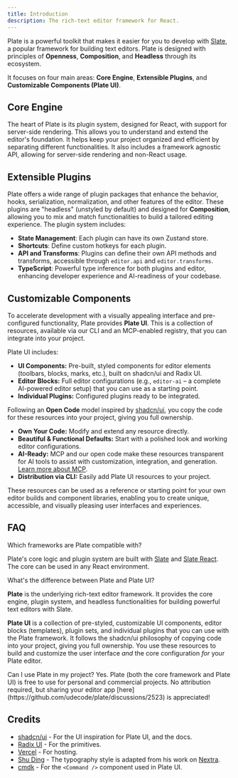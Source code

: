 ```yaml
---
title: Introduction
description: The rich-text editor framework for React.
---
```


Plate is a powerful toolkit that makes it easier for you to develop with [Slate](https://docs.slatejs.org/), a popular framework for building text editors. Plate is designed with principles of **Openness**, **Composition**, and **Headless** through its ecosystem.

It focuses on four main areas: **Core Engine**, **Extensible Plugins**, and **Customizable Components (Plate UI)**.

## Core Engine

The heart of Plate is its plugin system, designed for React, with support for server-side rendering. This allows you to understand and extend the editor's foundation. It helps keep your project organized and efficient by separating different functionalities. It also includes a framework agnostic API, allowing for server-side rendering and non-React usage.

## Extensible Plugins

Plate offers a wide range of plugin packages that enhance the behavior, hooks, serialization, normalization, and other features of the editor. These plugins are "headless" (unstyled by default) and designed for **Composition**, allowing you to mix and match functionalities to build a tailored editing experience. The plugin system includes:

- **State Management**: Each plugin can have its own Zustand store.
- **Shortcuts**: Define custom hotkeys for each plugin.
- **API and Transforms**: Plugins can define their own API methods and transforms, accessible through `editor.api` and `editor.transforms`.
- **TypeScript**: Powerful type inference for both plugins and editor, enhancing developer experience and AI-readiness of your codebase.

## Customizable Components

To accelerate development with a visually appealing interface and pre-configured functionality, Plate provides **Plate UI**. This is a collection of resources, available via our CLI and an MCP-enabled registry, that you can integrate into your project.

Plate UI includes:

- **UI Components:** Pre-built, styled components for editor elements (toolbars, blocks, marks, etc.), built on shadcn/ui and Radix UI.
- **Editor Blocks:** Full editor configurations (e.g., `editor-ai` – a complete AI-powered editor setup) that you can use as a starting point.
- **Individual Plugins:** Configured plugins ready to be integrated.

Following an **Open Code** model inspired by [shadcn/ui](https://ui.shadcn.com/), you copy the code for these resources into your project, giving you full ownership.

- **Own Your Code:** Modify and extend any resource directly.
- **Beautiful & Functional Defaults:** Start with a polished look and working editor configurations.
- **AI-Ready:** MCP and our open code make these resources transparent for AI tools to assist with customization, integration, and generation. [Learn more about MCP](/docs/components/mcp).
- **Distribution via CLI:** Easily add Plate UI resources to your project.

These resources can be used as a reference or starting point for your own editor builds and component libraries, enabling you to create unique, accessible, and visually pleasing user interfaces and experiences.

## FAQ

<Accordion type="multiple">

<AccordionItem value="faq-frameworks">
<AccordionTrigger>
Which frameworks are Plate compatible with?
</AccordionTrigger>
<AccordionContent>

Plate's core logic and plugin system are built with [Slate](https://www.npmjs.com/package/slate) and [Slate React](https://www.npmjs.com/package/slate-react). The core can be used in any React environment.

</AccordionContent>
</AccordionItem>

<AccordionItem value="faq-plate-vs-plateui">
<AccordionTrigger>
What's the difference between Plate and Plate UI?
</AccordionTrigger>
<AccordionContent>

**Plate** is the underlying rich-text editor framework. It provides the core engine, plugin system, and headless functionalities for building powerful text editors with Slate.

**Plate UI** is a collection of pre-styled, customizable UI components, editor blocks (templates), plugin sets, and individual plugins that you can use with the Plate framework. It follows the shadcn/ui philosophy of copying code into your project, giving you full ownership. You use these resources to build and customize the user interface *and* the core configuration *for* your Plate editor.
</AccordionContent>
</AccordionItem>

<AccordionItem value="faq-use-in-project">
	<AccordionTrigger>
	Can I use Plate in my project?
	</AccordionTrigger>
	<AccordionContent>
Yes. Plate (both the core framework and Plate UI) is free to use for personal and commercial projects. No attribution required, but sharing your editor app [here](https://github.com/udecode/plate/discussions/2523) is appreciated!
    </AccordionContent>
</AccordionItem>

</Accordion>

## Credits

- [shadcn/ui](https://ui.shadcn.com/) - For the UI inspiration for Plate UI, and the docs.
- [Radix UI](https://radix-ui.com) - For the primitives.
- [Vercel](https://vercel.com) - For hosting.
- [Shu Ding](https://shud.in) - The typography style is adapted from his work on [Nextra](https://nextra.site).
- [cmdk](https://cmdk.paco.me) - For the `<Command />` component used in Plate UI.
